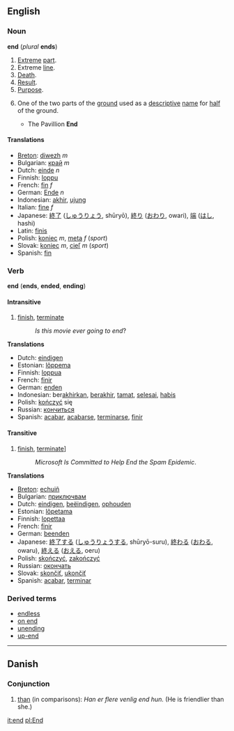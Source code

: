 ==English==
=== Noun ===
'''end''' (''plural'' '''ends''')

# [[Extreme]] [[part]].
# Extreme [[line]].
# [[Death]]. 
# [[Result]].
# [[Purpose]].
#{{cricket}} One of the two parts of the [[ground]] used as a [[descriptive]] [[name]] for [[half]] of the ground.
#* The Pavillion '''End''' 

==== Translations ====
*[[Breton]]: [[diwezh]] ''m''
*Bulgarian: [[край]] ''m''
*Dutch: [[einde]] ''n''
*Finnish: [[loppu]]
*French: [[fin]] ''f''
*German: [[Ende]] ''n''
*Indonesian: [[akhir]], [[ujung]]
*Italian: [[fine]] ''f''
*Japanese: [[終了]] ([[しゅうりょう]], shūryō), [[終り]] ([[おわり]], owari), [[端]] ([[はし]], hashi)
*Latin: [[finis]]
*Polish: [[koniec]] ''m'', [[meta]] ''f'' (''sport'')
*Slovak: [[koniec]] ''m'', [[cieľ]] ''m'' (''sport'')
*Spanish: [[fin]]

=== Verb ===
'''end''' ('''ends''', '''ended''', '''ending''')

====Intransitive====
# [[finish]], [[terminate]]
#:''Is this movie ever going to end''?

'''Translations'''
*Dutch: [[eindigen]]
*Estonian: [[lõppema]] 
*Finnish: [[loppua]]
*French: [[finir]]
*German: [[enden]]
*Indonesian: ber[[akhir]]kan, [[akhir|berakhir]], [[tamat]], [[selesai]], [[habis]]
*Polish: [[kończyć]] się
*Russian: [[кончиться]]
*Spanish: [[acabar]], [[acabarse]], [[terminarse]], [[finir]]

====Transitive====
# [[finish]], [[terminate]]]
#:''Microsoft Is Committed to Help End the Spam Epidemic''.

'''Translations'''
*[[Breton]]: [[echuiñ]]
*Bulgarian: [[приключвам]]
*Dutch: [[eindigen]], [[beëindigen]], [[ophouden]]
*Estonian: [[lõpetama]]
*Finnish: [[lopettaa]]
*French: [[finir]]
*German: [[beenden]]
*Japanese: [[終了]]する ([[しゅうりょう]]する, shūryō-suru), [[終わる]] ([[おわる]], owaru), [[終える]] ([[おえる]], oeru)
*Polish: [[skończyć]], [[zakończyć]] 
*Russian: [[окончать]]
*Slovak: [[skončiť]], [[ukončiť]]
*Spanish: [[acabar]], [[terminar]]

=== Derived terms===
* [[endless]]
* [[on end]]
* [[unending]]
* [[up-end]]

----

== Danish ==
=== Conjunction ===
# [[than]] (in comparisons): ''Han er flere venlig end hun.'' (He is friendlier than she.)

[[it:end]]
[[pl:End]]
